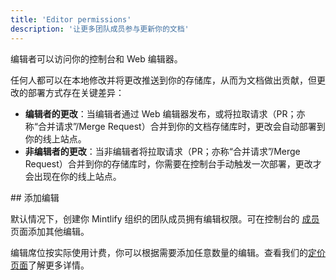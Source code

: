```yaml
---
title: 'Editor permissions'
description: '让更多团队成员参与更新你的文档'
---
```


编辑者可以访问你的控制台和 Web 编辑器。

任何人都可以在本地修改并将更改推送到你的存储库，从而为文档做出贡献，但更改的部署方式存在关键差异：

* **编辑者的更改**：当编辑者通过 Web 编辑器发布，或将拉取请求（PR；亦称“合并请求”/Merge Request）合并到你的文档存储库时，更改会自动部署到你的线上站点。
* **非编辑者的更改**：当非编辑者将拉取请求（PR；亦称“合并请求”/Merge Request）合并到你的存储库时，你需要在控制台手动触发一次部署，更改才会出现在你的线上站点。

<div id="add-editors">
  ## 添加编辑
</div>

默认情况下，创建你 Mintlify 组织的团队成员拥有编辑权限。可在控制台的 [成员](https://dashboard.mintlify.com/settings/organization/members) 页面添加其他编辑。

编辑席位按实际使用计费，你可以根据需要添加任意数量的编辑。查看我们的[定价页面](https://mintlify.com/pricing)了解更多详情。